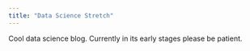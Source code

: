 ```yaml
---
title: "Data Science Stretch"
---
```


Cool data science blog. Currently in its early stages please be patient.
